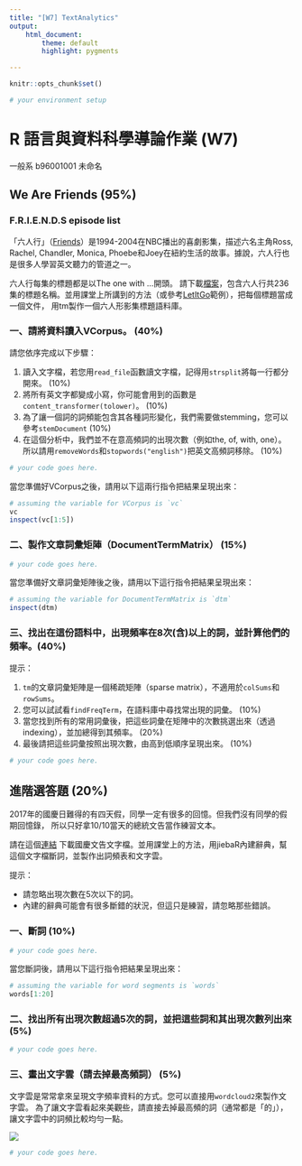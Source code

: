 ```yaml
---
title: "[W7] TextAnalytics"
output: 
    html_document:
        theme: default
        highlight: pygments

---
```


```r
knitr::opts_chunk$set()
```

```r
# your environment setup
```

R 語言與資料科學導論作業 (W7)
=============================

一般系 b96001001 未命名

## We Are Friends (95%)

### F.R.I.E.N.D.S episode list

「六人行」（[Friends](http://www.imdb.com/title/tt0108778/)）是1994-2004在NBC播出的喜劇影集，描述六名主角Ross, Rachel, Chandler, Monica, Phoebe和Joey在紐約生活的故事。據說，六人行也是很多人學習英文聽力的管道之一。

六人行每集的標題都是以The one with ...開頭。
請下載[檔案](https://raw.githubusercontent.com/RLadsNTU/RLadsLab/master/W7_CorpusAlive/friends_episodes.txt)，包含六人行共236集的標題名稱。並用課堂上所講到的方法（或參考[LetItGo](LetItGo.Rmd)範例），把每個標題當成一個文件，
用tm製作一個六人形影集標題語料庫。


### 一、請將資料讀入VCorpus。 (40%)

請您依序完成以下步驟：

1. 讀入文字檔，若您用`read_file`函數讀文字檔，記得用`strsplit`將每一行都分開來。 (10%)
2. 將所有英文字都變成小寫，你可能會用到的函數是`content_transformer(tolower)`。 (10%)
3. 為了讓一個詞的詞頻能包含其各種詞形變化，我們需要做stemming，您可以參考`stemDocument` (10%)
4. 在這個分析中，我們並不在意高頻詞的出現次數（例如the, of, with, one）。
所以請用`removeWords`和`stopwords("english")`把英文高頻詞移除。 (10%)

```r
# your code goes here.
```

當您準備好VCorpus之後，請用以下這兩行指令把結果呈現出來：

```r
# assuming the variable for VCorpus is `vc`
vc
inspect(vc[1:5])
```

### 二、製作文章詞彙矩陣（DocumentTermMatrix） (15%)
```r
# your code goes here.
```

當您準備好文章詞彙矩陣後之後，請用以下這行指令把結果呈現出來：
```r
# assuming the variable for DocumentTermMatrix is `dtm`
inspect(dtm)
```

### 三、找出在這份語料中，出現頻率在8次(含)以上的詞，並計算他們的頻率。(40%)

提示：

1. `tm`的文章詞彙矩陣是一個稀疏矩陣（sparse matrix），不適用於`colSums`和`rowSums`。
2. 您可以試試看`findFreqTerm`，在語料庫中尋找常出現的詞彙。 (10%)
3. 當您找到所有的常用詞彙後，把這些詞彙在矩陣中的次數挑選出來（透過indexing），並加總得到其頻率。 (20%)
4. 最後請把這些詞彙按照出現次數，由高到低順序呈現出來。 (10%)

```r
# your code goes here.
```

## 進階選答題 (20%)

2017年的國慶日難得的有四天假，同學一定有很多的回憶。但我們沒有同學的假期回憶錄，
所以只好拿10/10當天的總統文告當作練習文本。

請在這個[連結](https://raw.githubusercontent.com/RLadsNTU/RLadsLab/master/W7_CorpusAlive/president_20171010.txt)
下載國慶文告文字檔。並用課堂上的方法，用jiebaR內建辭典，幫這個文字檔斷詞，並製作出詞頻表和文字雲。

提示：

* 請忽略出現次數在5次以下的詞。
* 內建的辭典可能會有很多斷錯的狀況，但這只是練習，請忽略那些錯誤。

### 一、斷詞 (10%)
```r
# your code goes here.

```

當您斷詞後，請用以下這行指令把結果呈現出來：
```r
# assuming the variable for word segments is `words`
words[1:20]
```

### 二、找出所有出現次數超過5次的詞，並把這些詞和其出現次數列出來 (5%)
```r
# your code goes here.

```


### 三、畫出文字雲（請去掉最高頻詞） (5%)

文字雲是常常拿來呈現文字頻率資料的方式。您可以直接用`wordcloud2`來製作文字雲。
為了讓文字雲看起來美觀些，請直接去掉最高頻的詞（通常都是「的」），讓文字雲中的詞頻比較均勻一點。

![](wordcloud_ref.png)

```r
# your code goes here.
```

